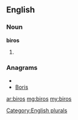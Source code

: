 ==English==

===Noun===
'''biros'''

# {{plural of|[[biro]]}}

===Anagrams===
* {{alphagram|biors}}
* [[Boris#English|Boris]]


[[Category:English plurals]]

[[ar:biros]]
[[mg:biros]]
[[my:biros]]
